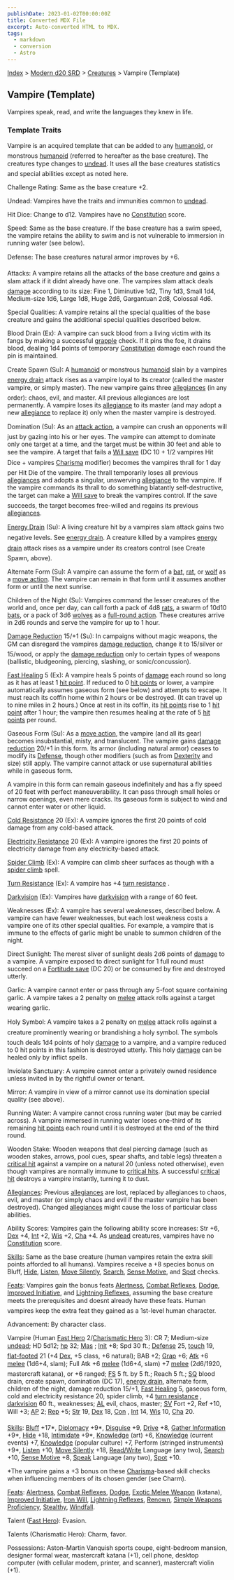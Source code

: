 ```yaml
---
publishDate: 2023-01-02T00:00:00Z
title: Converted MDX File
excerpt: Auto-converted HTML to MDX.
tags:
  - markdown
  - conversion
  - Astro
---
```






[Index](-index) > [Modern d20 SRD](modern-d20-srd-index) > [Creatures](modern-d20-srd-creatures-index) > Vampire (Template)




## Vampire (Template)


Vampires speak, read, and write the languages they knew in life.


### Template Traits


Vampire is an acquired template that can be added to any [humanoid](modern-d20-srd-creature-types-humanoid), or monstrous [humanoid](modern-d20-srd-creature-types-humanoid) (referred to hereafter as the base creature). The creatures type changes to [undead](modern-d20-srd-creature-types-undead). It uses all the base creatures statistics and special abilities except as noted here.


Challenge Rating: Same as the base creature +2.


Undead: Vampires have the traits and immunities common to [undead](modern-d20-srd-creature-types-undead).


Hit Dice: Change to d12. Vampires have no [Constitution](modern-d20-srd-basics-ability-scores) score.


Speed: Same as the base creature. If the base creature has a swim speed, the vampire retains the ability to swim and is not vulnerable to immersion in running water (see below).


Defense: The base creatures natural armor improves by +6.


Attacks: A vampire retains all the attacks of the base creature and gains a slam attack if it didnt already have one. The vampires slam attack deals [damage](modern-d20-srd-combat-damage) according to its size: Fine 1, Diminutive 1d2, Tiny 1d3, Small 1d4, Medium-size 1d6, Large 1d8, Huge 2d6, Gargantuan 2d8, Colossal 4d6.


Special Qualities: A vampire retains all the special qualities of the base creature and gains the additional special qualities described below.


Blood Drain (Ex): A vampire can suck blood from a living victim with its fangs by making a successful [grapple](modern-d20-srd-combat-grapple) check. If it pins the foe, it drains blood, dealing 1d4 points of temporary [Constitution](modern-d20-srd-basics-ability-scores) damage each round the pin is maintained.


Create Spawn (Su): A [humanoid](modern-d20-srd-creature-types-humanoid) or monstrous [humanoid](modern-d20-srd-creature-types-humanoid) slain by a vampires [energy drain](modern-d20-srd-special-abilities-energy-drain) attack rises as a vampire loyal to its creator (called the master vampire, or simply master). The new vampire gains three [allegiances](modern-d20-srd-basics-allegiances) (in any order): chaos, evil, and master. All previous allegiances are lost permanently. A vampire loses its [allegiance](modern-d20-srd-basics-allegiances) to its master (and may adopt a new [allegiance](modern-d20-srd-basics-allegiances) to replace it) only when the master vampire is destroyed.


Domination (Su): As an [attack
  action](modern-d20-srd-combat-attack-actions), a vampire can crush an opponents will just by gazing into his or her eyes. The vampire can attempt to dominate only one target at a time, and the target must be within 30 feet and able to see the vampire. A target that fails a [Will
  save](modern-d20-srd-basics-saving-throws) (DC 10 + 1/2 vampires Hit Dice + vampires [Charisma](modern-d20-srd-basics-ability-scores) modifier) becomes the vampires thrall for 1 day per Hit Die of the vampire. The thrall temporarily loses all previous [allegiances](modern-d20-srd-basics-allegiances) and adopts a singular, unswerving [allegiance](modern-d20-srd-basics-allegiances) to the vampire. If the vampire commands its thrall to do something blatantly self-destructive, the target can make a [Will
  save](modern-d20-srd-basics-saving-throws) to break the vampires control. If the save succeeds, the target becomes free-willed and regains its previous [allegiances](modern-d20-srd-basics-allegiances).


[Energy Drain](modern-d20-srd-special-abilities-energy-drain) (Su): A living creature hit by a vampires
  slam attack gains two negative levels. See [energy drain](modern-d20-srd-special-abilities-energy-drain).
  A creature killed by a vampires [energy drain](modern-d20-srd-special-abilities-energy-drain) attack rises as a vampire under its creators control (see Create Spawn, above).


Alternate Form (Su): A vampire can assume the form of a [bat](modern-d20-srd-creatures-bat), [rat](modern-d20-srd-creatures-rat), or [wolf](modern-d20-srd-creatures-wolf) as a [move
  action](modern-d20-srd-combat-move-actions). The vampire can remain in that form until it assumes another form or until the next sunrise.


Children of the Night (Su): Vampires command the lesser creatures of the world and, once per day, can call forth a pack of 4d8 [rats](modern-d20-srd-creatures-rat), a swarm of 10d10 [bats](modern-d20-srd-creatures-bat), or a pack of 3d6 [wolves](modern-d20-srd-creatures-wolf) as a [full-round
  action](modern-d20-srd-combat-full-round-actions). These creatures arrive in 2d6 rounds and serve the vampire for up to 1 hour.


[Damage Reduction](modern-d20-srd-special-abilities-damage-reduction) 15/+1 (Su): In campaigns without magic weapons, the GM can disregard the vampires [damage reduction](modern-d20-srd-special-abilities-damage-reduction), change it to 15/silver or 15/wood, or apply the [damage reduction](modern-d20-srd-special-abilities-damage-reduction) only to certain types of weapons (ballistic, bludgeoning, piercing, slashing, or sonic/concussion).


[Fast Healing](modern-d20-srd-special-abilities-fast-healing) 5 (Ex): A vampire heals 5 points of [damage](modern-d20-srd-combat-damage) each round so long as it has at least 1 [hit
  point](modern-d20-srd-combat-hit-points). If reduced to 0 [hit
  points](modern-d20-srd-combat-hit-points) or lower, a vampire automatically assumes gaseous form (see below) and attempts to escape. It must reach its coffin home within 2 hours or be destroyed. (It can travel up to nine miles in 2 hours.) Once at rest in its coffin, its [hit
  points](modern-d20-srd-combat-hit-points) rise to 1 [hit point](modern-d20-srd-combat-hit-points) after 1 hour; the vampire then resumes healing at the rate of 5 [hit
  points](modern-d20-srd-combat-hit-points) per round.


Gaseous Form (Su): As a [move
  action](modern-d20-srd-combat-move-actions), the vampire (and all its gear) becomes insubstantial, misty, and translucent. The vampire gains [damage reduction](modern-d20-srd-special-abilities-damage-reduction) 20/+1 in this form. Its armor (including natural armor) ceases to modify its [Defense](modern-d20-srd-combat-defense), though other modifiers (such as from [Dexterity](modern-d20-srd-basics-ability-scores) and size) still apply. The vampire cannot attack or use supernatural abilities while in gaseous form.


A vampire in this form can remain gaseous indefinitely and has a fly speed of 20 feet with perfect maneuverability. It can pass through small holes or narrow openings, even mere cracks. Its gaseous form is subject to wind and cannot enter water or other liquid.


[Cold
  Resistance](modern-d20-srd-special-abilities-resistance-to-energy) 20 (Ex): A vampire ignores the first 20 points of cold damage from any cold-based attack.


[Electricity
  Resistance](modern-d20-srd-special-abilities-resistance-to-energy) 20 (Ex): A vampire ignores the first 20 points of electricity damage from any electricity-based attack.


[Spider Climb](modern-d20-srd-fx-spider-climb) (Ex): A vampire can climb sheer surfaces as though with a [spider
  climb](modern-d20-srd-fx-spider-climb) spell.


[Turn Resistance](modern-d20-srd-special-abilities-turn-resistance)  (Ex): A vampire has +4 [turn resistance](modern-d20-srd-special-abilities-turn-resistance) .


[Darkvision](modern-d20-srd-special-abilities-darkvision) (Ex): Vampires have [darkvision](modern-d20-srd-special-abilities-darkvision) with a range of 60 feet.


Weaknesses (Ex): A vampire has several weaknesses, described below. A vampire can have fewer weaknesses, but each lost weakness costs a vampire one of its other special qualities. For example, a vampire that is immune to the effects of garlic might be unable to summon children of the night.


Direct Sunlight: The merest sliver of sunlight deals 2d6 points of [damage](modern-d20-srd-combat-damage) to a vampire. A vampire exposed to direct sunlight for 1 full round must succeed on a [Fortitude
  save](modern-d20-srd-basics-saving-throws) (DC 20) or be consumed by fire and destroyed utterly.


Garlic: A vampire cannot enter or pass through any 5-foot square containing garlic. A vampire takes a 2 penalty on [melee](modern-d20-srd-combat-attack-roll) attack rolls against a target wearing garlic.


Holy Symbol: A vampire takes a 2 penalty on [melee](modern-d20-srd-combat-attack-roll) attack rolls against a creature prominently wearing or brandishing a holy symbol. The symbols touch deals 1d4 points of holy [damage](modern-d20-srd-combat-damage) to a vampire, and a vampire reduced to 0 hit points in this fashion is destroyed utterly. This holy [damage](modern-d20-srd-combat-damage) can be healed only by inflict spells.


Inviolate Sanctuary: A vampire cannot enter a privately owned residence unless invited in by the rightful owner or tenant.


Mirror: A vampire in view of a mirror cannot use its domination special quality (see above).


Running Water: A vampire cannot cross running water (but may be carried across). A vampire immersed in running water loses one-third of its remaining [hit
  points](modern-d20-srd-combat-hit-points) each round until it is destroyed at the end of the third round.


Wooden Stake: Wooden weapons that deal piercing damage (such as wooden stakes, arrows, pool cues, spear shafts, and table legs) threaten a [critical
  hit](modern-d20-srd-combat-critical-hits) against a vampire on a natural 20 (unless noted otherwise), even though vampires are normally immune to [critical
  hits](modern-d20-srd-combat-critical-hits). A successful [critical
  hit](modern-d20-srd-combat-critical-hits) destroys a vampire instantly, turning it to dust.


[Allegiances](modern-d20-srd-basics-allegiances): Previous [allegiances](modern-d20-srd-basics-allegiances) are lost, replaced by allegiances to chaos, evil, and master (or simply chaos and evil if the master vampire has been destroyed). Changed [allegiances](modern-d20-srd-basics-allegiances) might cause the loss of particular class abilities.


Ability Scores: Vampires gain the following ability score increases: Str +6, [Dex](modern-d20-srd-basics-ability-scores) +4, [Int](modern-d20-srd-basics-ability-scores) +2, [Wis](modern-d20-srd-basics-ability-scores) +2, [Cha](modern-d20-srd-basics-ability-scores) +4. As [undead](modern-d20-srd-creature-types-undead) creatures, vampires have no [Constitution](modern-d20-srd-basics-ability-scores) score.


[Skills](modern-d20-srd-skills-index): Same as the base creature (human vampires retain the extra skill points afforded to all humans). Vampires receive a +8 species bonus on Bluff, [Hide](modern-d20-srd-skills-hide), [Listen](modern-d20-srd-skills-listen), [Move
  Silently](modern-d20-srd-skills-move-silently), [Search](modern-d20-srd-skills-search), [Sense
  Motive](modern-d20-srd-skills-sense-motive), and [Spot](modern-d20-srd-skills-spot) checks.


[Feats](modern-d20-srd-feats-index): Vampires gain the bonus feats [Alertness](modern-d20-srd-feats-alertness), [Combat Reflexes](modern-d20-srd-feats-combat-reflexes), [Dodge](modern-d20-srd-feats-dodge), [Improved Initiative](modern-d20-srd-feats-improved-initiative), and [Lightning
  Reflexes](modern-d20-srd-feats-lightning-reflexes), assuming the base creature meets the prerequisites and doesnt already have these feats. Human vampires keep the extra feat they gained as a 1st-level human character.


Advancement: By character class.


Vampire (Human [Fast
  Hero](modern-d20-srd-classes-basic-fast-hero) 2/[Charismatic
  Hero](modern-d20-srd-classes-basic-charismatic-hero) 3): CR 7; Medium-size [undead](modern-d20-srd-creature-types-undead); HD 5d12; [hp](modern-d20-srd-combat-hit-points) 32; [Mas](modern-d20-srd-creatures-creature-overview) ; [Init](modern-d20-srd-combat-initiative) +8; Spd 30 ft.; [Defense](modern-d20-srd-combat-defense) 25, [touch](modern-d20-srd-combat-attack-actions) 19, [flat-footed](modern-d20-srd-combat-surprise) 21 (+4 [Dex](modern-d20-srd-basics-ability-scores), +5 class, +6 natural); BAB +2; [Grap](modern-d20-srd-combat-grapple) +6; [Atk](modern-d20-srd-combat-attack-roll) +6 [melee](modern-d20-srd-combat-attack-roll) (1d6+4, slam); Full Atk +6 [melee](modern-d20-srd-combat-attack-roll) (1d6+4, slam) +7 [melee](modern-d20-srd-combat-attack-roll) (2d6/1920, mastercraft katana), or +6 ranged; [FS](modern-d20-srd-creatures-creature-overview) 5 ft. by 5 ft.; Reach 5 ft.; [SQ](modern-d20-srd-creatures-creature-overview) blood drain, create spawn, domination (DC 17), [energy drain](modern-d20-srd-special-abilities-energy-drain),
  alternate form, children of the night, damage reduction 15/+1, [Fast Healing](modern-d20-srd-special-abilities-fast-healing) 5, gaseous form, cold and electricity resistance 20, spider climb, +4 [turn resistance](modern-d20-srd-special-abilities-turn-resistance) , [darkvision](modern-d20-srd-special-abilities-darkvision) 60 ft., weaknesses; [AL](modern-d20-srd-basics-allegiances) evil, chaos, master; [SV](modern-d20-srd-basics-saving-throws) Fort +2, Ref +10, Will +3; [AP](modern-d20-srd-creatures-creature-overview) 2; [Rep](modern-d20-srd-creatures-creature-overview) +5; [Str](modern-d20-srd-basics-ability-scores) 19, [Dex](modern-d20-srd-basics-ability-scores) 18, [Con](modern-d20-srd-basics-ability-scores) , [Int](modern-d20-srd-basics-ability-scores) 14, [Wis](modern-d20-srd-basics-ability-scores) 10, [Cha](modern-d20-srd-basics-ability-scores) 20.


[Skills](modern-d20-srd-skills-index): [Bluff](modern-d20-srd-skills-bluff) +17*, [Diplomacy](modern-d20-srd-skills-diplomacy) +9*, [Disguise](modern-d20-srd-skills-disguise) +9, [Drive](modern-d20-srd-skills-drive) +8, [Gather Information](modern-d20-srd-skills-gather-information) +9*, [Hide](modern-d20-srd-skills-hide) +18, [Intimidate](modern-d20-srd-skills-intimidate) +9*, [Knowledge](modern-d20-srd-skills-knowledge) (art) +6, [Knowledge](modern-d20-srd-skills-knowledge) (current events) +7, [Knowledge](modern-d20-srd-skills-knowledge) (popular culture) +7, Perform (stringed instruments) +9*, [Listen](modern-d20-srd-skills-listen) +10, [Move Silently](modern-d20-srd-skills-move-silently) +18, [Read/Write](modern-d20-srd-skills-read-write-language) Language (any two), [Search](modern-d20-srd-skills-search) +10, [Sense
  Motive](modern-d20-srd-skills-sense-motive) +8, [Speak](modern-d20-srd-skills-speak-language) Language (any two), [Spot](modern-d20-srd-skills-spot) +10.


*The vampire gains a +3 bonus on these [Charisma](modern-d20-srd-basics-ability-scores)-based skill checks when influencing members of its chosen gender (see Charm).


[Feats](modern-d20-srd-feats-index): [Alertness](modern-d20-srd-feats-alertness), [Combat Reflexes](modern-d20-srd-feats-combat-reflexes), [Dodge](modern-d20-srd-feats-dodge), [Exotic
  Melee Weapon](modern-d20-srd-feats-exotic-melee-weapons-proficiency) (katana), [Improved Initiative](modern-d20-srd-feats-improved-initiative), [Iron
  Will](modern-d20-srd-feats-iron-will), [Lightning
  Reflexes](modern-d20-srd-feats-lightning-reflexes), [Renown](modern-d20-srd-feats-renown), [Simple Weapons Proficiency](modern-d20-srd-feats-simple-weapons-proficiency), [Stealthy](modern-d20-srd-feats-stealthy), [Windfall](modern-d20-srd-feats-windfall).


Talent ([Fast Hero](modern-d20-srd-classes-basic-fast-hero)): Evasion.


Talents (Charismatic Hero): Charm, favor.


Possessions: Aston-Martin Vanquish sports coupe, eight-bedroom mansion, designer formal wear, mastercraft katana (+1), cell phone, desktop computer (with cellular modem, printer, and scanner), mastercraft violin (+1).




